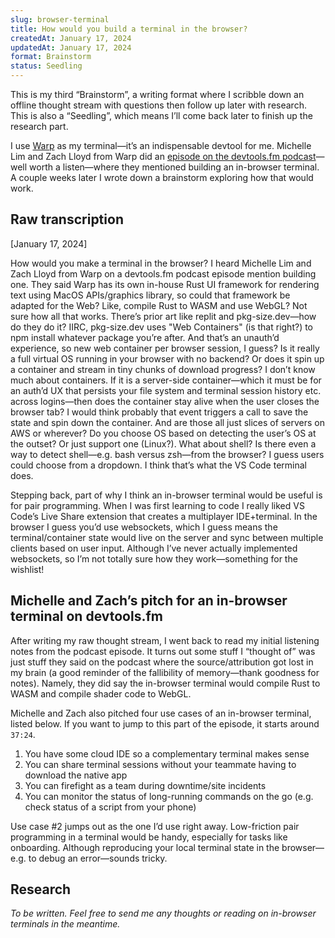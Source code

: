 ```yaml
---
slug: browser-terminal
title: How would you build a terminal in the browser?
createdAt: January 17, 2024
updatedAt: January 17, 2024
format: Brainstorm
status: Seedling
---
```


<Callout>
  This is my third <Link href="/garden?format=Brainstorm">“Brainstorm”</Link>, a
  writing format where I scribble down an offline thought stream with questions
  then follow up later with research. This is also a “Seedling”, which means
  I’ll come back later to finish up the research part.
</Callout>

I use [Warp](https://warp.dev/) as my terminal—it’s an indispensable devtool for me. Michelle Lim and Zach Lloyd from Warp did an [episode on the devtools.fm podcast](https://www.devtools.fm/episode/24)—well worth a listen—where they mentioned building an in-browser terminal. A couple weeks later I wrote down a brainstorm exploring how that would work.

## Raw transcription

<Transcription>
[January 17, 2024]

How would you make a terminal in the browser? I heard Michelle Lim and Zach Lloyd from Warp on a devtools.fm podcast episode mention building one. They said Warp has its own in-house Rust UI framework for rendering text using MacOS APIs/graphics library, so could that framework be adapted for the Web? Like, compile Rust to WASM and use WebGL? Not sure how all that works. There’s prior art like replit and pkg-size.dev—how do they do it? IIRC, pkg-size.dev uses "Web Containers" (is that right?) to npm install whatever package you’re after. And that’s an unauth’d experience, so new web container per browser session, I guess? Is it really a full virtual OS running in your browser with no backend? Or does it spin up a container and stream in tiny chunks of download progress? I don’t know much about containers. If it is a server-side container—which it must be for an auth’d UX that persists your file system and terminal session history etc. across logins—then does the container stay alive when the user closes the browser tab? I would think probably that event triggers a call to save the state and spin down the container. And are those all just slices of servers on AWS or wherever? Do you choose OS based on detecting the user’s OS at the outset? Or just support one (Linux?). What about shell? Is there even a way to detect shell—e.g. bash versus zsh—from the browser? I guess users could choose from a dropdown. I think that’s what the VS Code terminal does.

Stepping back, part of why I think an in-browser terminal would be useful is for pair programming. When I was first learning to code I really liked VS Code’s Live Share extension that creates a multiplayer IDE+terminal. In the browser I guess you’d use websockets, which I guess means the terminal/container state would live on the server and sync between multiple clients based on user input. Although I’ve never actually implemented websockets, so I’m not totally sure how they work—something for the wishlist!

</Transcription>

## Michelle and Zach’s pitch for an in-browser terminal on devtools.fm

After writing my raw thought stream, I went back to read my initial listening notes from the podcast episode. It turns out some stuff I “thought of” was just stuff they said on the podcast where the source/attribution got lost in my brain (a good reminder of the fallibility of memory—thank goodness for notes). Namely, they did say the in-browser terminal would compile Rust to WASM and compile shader code to WebGL.

Michelle and Zach also pitched four use cases of an in-browser terminal, listed below. If you want to jump to this part of the episode, it starts around `37:24`.

1. You have some cloud IDE so a complementary terminal makes sense
2. You can share terminal sessions without your teammate having to download the native app
3. You can firefight as a team during downtime/site incidents
4. You can monitor the status of long-running commands on the go (e.g. check status of a script from your phone)

Use case #2 jumps out as the one I’d use right away. Low-friction pair programming in a terminal would be handy, especially for tasks like onboarding. Although reproducing your local terminal state in the browser—e.g. to debug an error—sounds tricky.

## Research

_To be written. Feel free to send me any thoughts or reading on in-browser terminals in the meantime._
